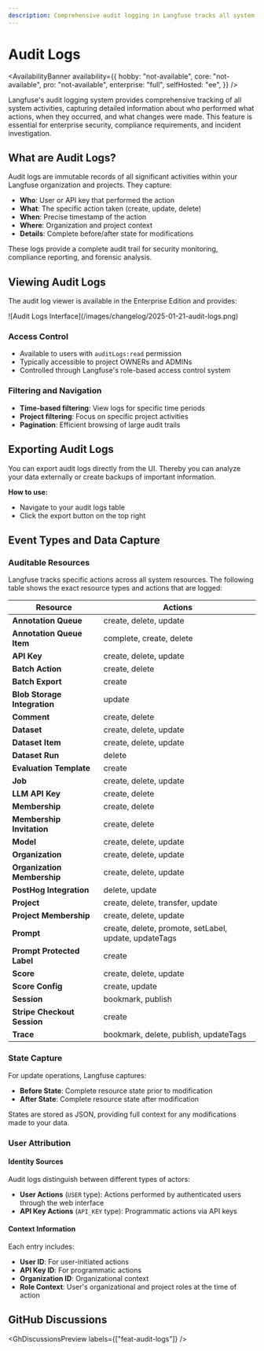 ```yaml
---
description: Comprehensive audit logging in Langfuse tracks all system activities with detailed state capture and user attribution for enterprise security and compliance requirements.
---
```


# Audit Logs

<AvailabilityBanner
  availability={{
    hobby: "not-available",
    core: "not-available",
    pro: "not-available",
    enterprise: "full",
    selfHosted: "ee",
  }}
/>

Langfuse's audit logging system provides comprehensive tracking of all system activities, capturing detailed information about who performed what actions, when they occurred, and what changes were made.
This feature is essential for enterprise security, compliance requirements, and incident investigation.

## What are Audit Logs?

Audit logs are immutable records of all significant activities within your Langfuse organization and projects.
They capture:

- **Who**: User or API key that performed the action
- **What**: The specific action taken (create, update, delete)
- **When**: Precise timestamp of the action
- **Where**: Organization and project context
- **Details**: Complete before/after state for modifications

These logs provide a complete audit trail for security monitoring, compliance reporting, and forensic analysis.

## Viewing Audit Logs

The audit log viewer is available in the Enterprise Edition and provides:

<Frame className="my-6">
  ![Audit Logs Interface](/images/changelog/2025-01-21-audit-logs.png)
</Frame>

### Access Control

- Available to users with `auditLogs:read` permission
- Typically accessible to project OWNERs and ADMINs
- Controlled through Langfuse's role-based access control system

### Filtering and Navigation

- **Time-based filtering**: View logs for specific time periods
- **Project filtering**: Focus on specific project activities
- **Pagination**: Efficient browsing of large audit trails

## Exporting Audit Logs

You can export audit logs directly from the UI. Thereby you can analyze your data externally or create backups of important information.

**How to use:**

- Navigate to your audit logs table
- Click the export button on the top right

## Event Types and Data Capture

### Auditable Resources

Langfuse tracks specific actions across all system resources.
The following table shows the exact resource types and actions that are logged:

| Resource                     | Actions                                               |
| ---------------------------- | ----------------------------------------------------- |
| **Annotation Queue**         | create, delete, update                                |
| **Annotation Queue Item**    | complete, create, delete                              |
| **API Key**                  | create, delete, update                                |
| **Batch Action**             | create, delete                                        |
| **Batch Export**             | create                                                |
| **Blob Storage Integration** | update                                                |
| **Comment**                  | create, delete                                        |
| **Dataset**                  | create, delete, update                                |
| **Dataset Item**             | create, delete, update                                |
| **Dataset Run**              | delete                                                |
| **Evaluation Template**      | create                                                |
| **Job**                      | create, delete, update                                |
| **LLM API Key**              | create, delete                                        |
| **Membership**               | create, delete                                        |
| **Membership Invitation**    | create, delete                                        |
| **Model**                    | create, delete, update                                |
| **Organization**             | create, delete, update                                |
| **Organization Membership**  | create, delete, update                                |
| **PostHog Integration**      | delete, update                                        |
| **Project**                  | create, delete, transfer, update                      |
| **Project Membership**       | create, delete, update                                |
| **Prompt**                   | create, delete, promote, setLabel, update, updateTags |
| **Prompt Protected Label**   | create                                                |
| **Score**                    | create, delete, update                                |
| **Score Config**             | create, update                                        |
| **Session**                  | bookmark, publish                                     |
| **Stripe Checkout Session**  | create                                                |
| **Trace**                    | bookmark, delete, publish, updateTags                 |

### State Capture

For update operations, Langfuse captures:

- **Before State**: Complete resource state prior to modification
- **After State**: Complete resource state after modification

States are stored as JSON, providing full context for any modifications made to your data.

### User Attribution

#### Identity Sources

Audit logs distinguish between different types of actors:

- **User Actions** (`USER` type): Actions performed by authenticated users through the web interface
- **API Key Actions** (`API_KEY` type): Programmatic actions via API keys

#### Context Information

Each entry includes:

- **User ID**: For user-initiated actions
- **API Key ID**: For programmatic actions
- **Organization ID**: Organizational context
- **Role Context**: User's organizational and project roles at the time of action

## GitHub Discussions


<GhDiscussionsPreview labels={["feat-audit-logs"]} />
